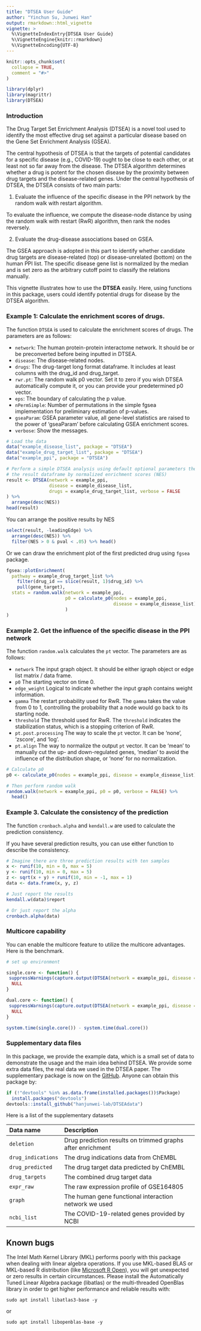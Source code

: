 ```yaml
---
title: "DTSEA User Guide"
author: "Yinchun Su, Junwei Han"
output: rmarkdown::html_vignette
vignette: >
  %\VignetteIndexEntry{DTSEA User Guide}
  %\VignetteEngine{knitr::rmarkdown}
  %\VignetteEncoding{UTF-8}
---
```


```r
knitr::opts_chunk$set(
  collapse = TRUE,
  comment = "#>"
)
```

```r
library(dplyr)
library(magrittr)
library(DTSEA)
```

### Introduction

The Drug Target Set Enrichment Analysis (DTSEA) is a novel tool used to identify the most effective drug set against a particular disease based on the Gene Set Enrichment Analysis (GSEA).

The central hypothesis of DTSEA is that the targets of potential candidates for a specific disease (e.g., COVID-19) ought to be close to each other, or at least not so far away from the disease. The DTSEA algorithm determines whether a drug is potent for the chosen disease by the proximity between drug targets and the disease-related genes. Under the central hypothesis of DTSEA, the DTSEA consists of two main parts:

1. Evaluate the influence of the specific disease in the PPI network by the random walk with restart algorithm.

To evaluate the influence, we compute the disease-node distance by using the random walk with restart (RwR) algorithm, then rank the nodes reversely.

2. Evaluate the drug-disease associations based on GSEA.

The GSEA approach is adopted in this part to identify whether candidate drug targets are disease-related (top) or disease-unrelated (bottom) on the human PPI list. The specific disease gene list is normalized by the median and is set zero as the arbitrary cutoff point to classify the relations manually.

This vignette illustrates how to use the **DTSEA** easily. Here, using functions in this package, users could identify potential drugs for disease by the DTSEA algorithm.

### Example 1: Calculate the enrichment scores of drugs.

The function `DTSEA` is used to calculate the enrichment scores of drugs. The parameters are as follows:

- `network`: The human protein-protein interactome network. It should be or be preconverted before being inputted in DTSEA.
- `disease`: The disease-related nodes.
- `drugs`: The drug-target long format dataframe. It includes at least columns with the drug_id and drug_target.
- `rwr.pt`: The random walk p0 vector. Set it to zero if you wish DTSEA automatically compute it, or you can provide your predetermined p0 vector.
- `eps`: The boundary of calculating the p value.
- `nPermSimple`: Number of permutations in the simple fgsea implementation for preliminary estimation of p-values.
- `gseaParam`: GSEA parameter value, all gene-level statistics are raised to the power of 'gseaParam' before calculating GSEA enrichment scores.
- `verbose`: Show the messages.

```r
# Load the data
data("example_disease_list", package = "DTSEA")
data("example_drug_target_list", package = "DTSEA")
data("example_ppi", package = "DTSEA")

# Perform a simple DTSEA analysis using default optional parameters then sort
# the result dataframe by normalized enrichment scores (NES)
result <- DTSEA(network = example_ppi,
                disease = example_disease_list,
                drugs = example_drug_target_list, verbose = FALSE
) %>%
  arrange(desc(NES))
head(result)
```

You can arrange the positive results by NES

```r
select(result, -leadingEdge) %>%
  arrange(desc(NES)) %>%
  filter(NES > 0 & pval < .05) %>% head()
```

Or we can draw the enrichment plot of the first predicted drug using `fgsea` package. 

```r
fgsea::plotEnrichment(
  pathway = example_drug_target_list %>%
    filter(drug_id == slice(result, 1)$drug_id) %>%
    pull(gene_target),
  stats = random.walk(network = example_ppi,
                      p0 = calculate_p0(nodes = example_ppi,
                                        disease = example_disease_list)
                      )
)
```

### Example 2. Get the influence of the specific disease in the PPI network

The function `random.walk` calculates the `pt` vector. The parameters are as follows:

-   `network` The input graph object. It should be either igraph object or edge list matrix / data frame.
-   `p0` The starting vector on time 0.
-   `edge_weight` Logical to indicate whether the input graph contains weight information.
-   `gamma` The restart probability used for RwR. The `gamma` takes the value from 0 to 1, controlling the probability that a node would go back to its starting node.
-   `threshold` The threshold used for RwR. The `threshold` indicates the stabilization status, which is a stopping criterion of RwR.
-   `pt.post.processing` The way to scale the `pt` vector. It can be 'none', 'zscore', and 'log'.
-   `pt.align` The way to normalize the output `pt` vector. It can be 'mean' to manually cut the up- and down-regulated genes, 'median' to avoid the influence of the distribution shape, or 'none' for no normalization.

```r
# Calculate p0
p0 <- calculate_p0(nodes = example_ppi, disease = example_disease_list)

# Then perform random walk
random.walk(network = example_ppi, p0 = p0, verbose = FALSE) %>%
  head()
```

### Example 3. Calculate the consistency of the prediction

The function `cronbach.alpha` and `kendall.w` are used to calculate the prediction consistency.

If you have several prediction results, you can use either function to describe the consistency.

```r
# Imagine there are three prediction results with ten samples
x <- runif(10, min = 0, max = 5)
y <- runif(10, min = 0, max = 5)
z <- sqrt(x + y) + runif(10, min = -1, max = 1)
data <- data.frame(x, y, z)
```

```r
# Just report the results
kendall.w(data)$report

# Or just report the alpha
cronbach.alpha(data)
```

### Multicore capability

You can enable the multicore feature to utilize the multicore advantages. Here is the benchmark. 

```r
# set up environment

single.core <- function() {
 suppressWarnings(capture.output(DTSEA(network = example_ppi, disease = example_disease_list, drugs = example_drug_target_list, nproc = 0)))
  NULL
}

dual.core <- function() {
 suppressWarnings(capture.output(DTSEA(network = example_ppi, disease = example_disease_list, drugs = example_drug_target_list, nproc = 10)))
  NULL
}

system.time(single.core()) - system.time(dual.core())

```


### Supplementary data files

In this package, we provide the example data, which is a small set of data to demonstrate the usage and the main idea behind DTSEA. 
We provide some extra data files, the real data we used in the DTSEA paper. 
The supplementary package is now on the [GitHub](https://github.com/hanjunwei-lab/DTSEAdata). Anyone can obtain this package by:

```r
if (!"devtools" %in% as.data.frame(installed.packages())$Package)
  install.packages("devtools")
devtools::install_github("hanjunwei-lab/DTSEAdata")
```

Here is a list of the supplementary datasets

| Data name        | Description                                                |
| :--------------- | :-------------------------------------------- |
|`deletion`        | Drug prediction results on trimmed graphs after enrichment |
|`drug_indications`| The drug indications data from ChEMBL                      |
|`drug_predicted`  | The drug target data predicted by ChEMBL                   |
|`drug_targets`    | The combined drug target data                              |
|`expr_raw`        | The raw expression profile of GSE164805                    |
|`graph`           | The human gene functional interaction network we used      |
|`ncbi_list`       | The COVID-19-related genes provided by NCBI                |


## Known bugs

The Intel Math Kernel Library (MKL) performs poorly with this package when dealing with linear algebra operations. If you use MKL-based BLAS or MKL-based R distribution (like [Microsoft R Open](https://mran.microsoft.com/)), you will get unexpected or zero results in certain circumstances. Please install the Automatically Tuned Linear Algebra package (libatlas) or the multi-threaded OpenBlas library in order to get higher performance and reliable results with:

```
sudo apt install libatlas3-base -y
```
or
```
sudo apt install libopenblas-base -y
```

